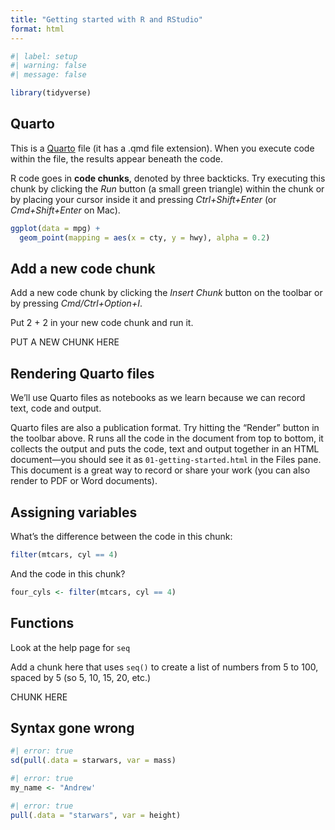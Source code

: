 ```yaml
---
title: "Getting started with R and RStudio"
format: html
---
```


```r
#| label: setup
#| warning: false
#| message: false

library(tidyverse)
```

## Quarto

This is a [Quarto](https://quarto.org/) file (it has a .qmd file extension). When you execute code within the file, the results appear beneath the code. 

R code goes in **code chunks**, denoted by three backticks. Try executing this chunk by clicking the *Run* button (a small green triangle) within the chunk or by placing your cursor inside it and pressing *Ctrl+Shift+Enter* (or *Cmd+Shift+Enter* on Mac). 

```r
ggplot(data = mpg) +
  geom_point(mapping = aes(x = cty, y = hwy), alpha = 0.2)
```

## Add a new code chunk

Add a new code chunk by clicking the *Insert Chunk* button on the toolbar or by pressing *Cmd/Ctrl+Option+I*. 

Put 2 + 2 in your new code chunk and run it.

PUT A NEW CHUNK HERE


## Rendering Quarto files

We'll use Quarto files as notebooks as we learn because we can record text, code and output. 

Quarto files are also a publication format. Try hitting the "Render" button in the toolbar above. R runs all the code in the document from top to bottom, it collects the output and puts the code, text and output together in an HTML document---you should see it as `01-getting-started.html` in the Files pane. This document is a great way to record or share your work (you can also render to PDF or Word documents).

## Assigning variables

What's the difference between the code in this chunk:

```r
filter(mtcars, cyl == 4)
```

And the code in this chunk?

```r
four_cyls <- filter(mtcars, cyl == 4)
```

## Functions

Look at the help page for `seq`

Add a chunk here that uses `seq()` to create a list of numbers from 5 to 100, spaced by 5 (so 5, 10, 15, 20, etc.)

CHUNK HERE


## Syntax gone wrong

```r
#| error: true
sd(pull(.data = starwars, var = mass)
```

```r
#| error: true
my_name <- "Andrew'
```

```r
#| error: true
pull(.data = "starwars", var = height)
```
